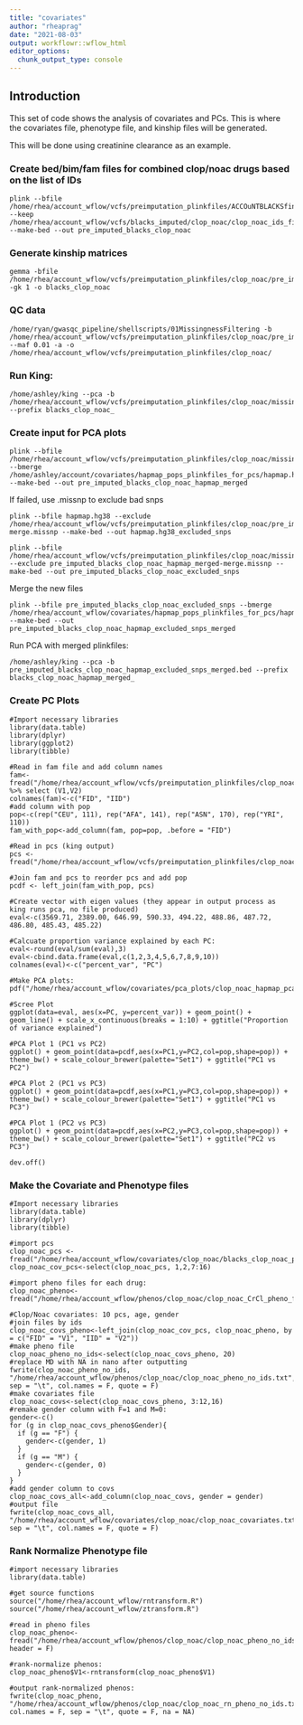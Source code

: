 ```yaml
---
title: "covariates"
author: "rheaprag"
date: "2021-08-03"
output: workflowr::wflow_html
editor_options:
  chunk_output_type: console
---
```


## Introduction

This set of code shows the analysis of covariates and PCs. This is where the covariates file, phenotype file, and kinship files will be generated.

This will be done using creatinine clearance as an example.

### Create bed/bim/fam files for combined clop/noac drugs based on the list of IDs
```{}
plink --bfile /home/rhea/account_wflow/vcfs/preimputation_plinkfiles/ACCOuNTBLACKSfinal_updated --keep /home/rhea/account_wflow/vcfs/blacks_imputed/clop_noac/clop_noac_ids_filt.txt --make-bed --out pre_imputed_blacks_clop_noac
```

### Generate kinship matrices
```{}
gemma -bfile /home/rhea/account_wflow/vcfs/preimputation_plinkfiles/clop_noac/pre_imputed_blacks_clop_noac_excluded_snps -gk 1 -o blacks_clop_noac
```

### QC data
```{}
/home/ryan/gwasqc_pipeline/shellscripts/01MissingnessFiltering -b /home/rhea/account_wflow/vcfs/preimputation_plinkfiles/clop_noac/pre_imputed_blacks_clop_noac --maf 0.01 -a -o /home/rhea/account_wflow/vcfs/preimputation_plinkfiles/clop_noac/
```

### Run King:
```{}
/home/ashley/king --pca -b /home/rhea/account_wflow/vcfs/preimputation_plinkfiles/clop_noac/missingness_hwe_steps/05filtered_HWE.bed --prefix blacks_clop_noac_
```

### Create input for PCA plots
```{}
plink --bfile /home/rhea/account_wflow/vcfs/preimputation_plinkfiles/clop_noac/missingness_hwe_steps/05filtered_HWE --bmerge /home/ashley/account/covariates/hapmap_pops_plinkfiles_for_pcs/hapmap.hg38 --make-bed --out pre_imputed_blacks_clop_noac_hapmap_merged
```

If failed, use .missnp to exclude bad snps
```{}
plink --bfile hapmap.hg38 --exclude /home/rhea/account_wflow/vcfs/preimputation_plinkfiles/clop_noac/pre_imputed_blacks_clop_noac_hapmap_merged-merge.missnp --make-bed --out hapmap.hg38_excluded_snps

plink --bfile /home/rhea/account_wflow/vcfs/preimputation_plinkfiles/clop_noac/missingness_hwe_steps/05filtered_HWE --exclude pre_imputed_blacks_clop_noac_hapmap_merged-merge.missnp --make-bed --out pre_imputed_blacks_clop_noac_excluded_snps
```

Merge the new files
```{}
plink --bfile pre_imputed_blacks_clop_noac_excluded_snps --bmerge /home/rhea/account_wflow/covariates/hapmap_pops_plinkfiles_for_pcs/hapmap.hg38_excluded_snps --make-bed --out pre_imputed_blacks_clop_noac_hapmap_excluded_snps_merged
```

Run PCA with merged plinkfiles:
```{}
/home/ashley/king --pca -b pre_imputed_blacks_clop_noac_hapmap_excluded_snps_merged.bed --prefix blacks_clop_noac_hapmap_merged_
```

### Create PC Plots
```{}
#Import necessary libraries
library(data.table)
library(dplyr)
library(ggplot2)
library(tibble)

#Read in fam file and add column names
fam<-fread("/home/rhea/account_wflow/vcfs/preimputation_plinkfiles/clop_noac/pre_imputed_blacks_clop_noac_hapmap_excluded_snps_merged.fam") %>% select (V1,V2)
colnames(fam)<-c("FID", "IID")
#add column with pop
pop<-c(rep("CEU", 111), rep("AFA", 141), rep("ASN", 170), rep("YRI", 110))
fam_with_pop<-add_column(fam, pop=pop, .before = "FID")

#Read in pcs (king output)
pcs <- fread("/home/rhea/account_wflow/vcfs/preimputation_plinkfiles/clop_noac/blacks_clop_noac_hapmap_merged_pc.txt")

#Join fam and pcs to reorder pcs and add pop 
pcdf <- left_join(fam_with_pop, pcs)

#Create vector with eigen values (they appear in output process as king runs pca, no file produced)
eval<-c(3569.71, 2389.00, 646.99, 590.33, 494.22, 488.86, 487.72, 486.80, 485.43, 485.22)

#Calcuate proportion variance explained by each PC:
eval<-round(eval/sum(eval),3)
eval<-cbind.data.frame(eval,c(1,2,3,4,5,6,7,8,9,10))
colnames(eval)<-c("percent_var", "PC")

#Make PCA plots:
pdf("/home/rhea/account_wflow/covariates/pca_plots/clop_noac_hapmap_pca_plots.png")

#Scree Plot
ggplot(data=eval, aes(x=PC, y=percent_var)) + geom_point() + geom_line() + scale_x_continuous(breaks = 1:10) + ggtitle("Proportion of variance explained")

#PCA Plot 1 (PC1 vs PC2)
ggplot() + geom_point(data=pcdf,aes(x=PC1,y=PC2,col=pop,shape=pop)) + theme_bw() + scale_colour_brewer(palette="Set1") + ggtitle("PC1 vs PC2")

#PCA Plot 2 (PC1 vs PC3)
ggplot() + geom_point(data=pcdf,aes(x=PC1,y=PC3,col=pop,shape=pop)) + theme_bw() + scale_colour_brewer(palette="Set1") + ggtitle("PC1 vs PC3")

#PCA Plot 1 (PC2 vs PC3)
ggplot() + geom_point(data=pcdf,aes(x=PC2,y=PC3,col=pop,shape=pop)) + theme_bw() + scale_colour_brewer(palette="Set1") + ggtitle("PC2 vs PC3")

dev.off() 
```

### Make the Covariate and Phenotype files
```{}
#Import necessary libraries
library(data.table)
library(dplyr)
library(tibble)

#import pcs 
clop_noac_pcs <- fread("/home/rhea/account_wflow/covariates/clop_noac/blacks_clop_noac_pc.txt")
clop_noac_cov_pcs<-select(clop_noac_pcs, 1,2,7:16)

#import pheno files for each drug:
clop_noac_pheno<-fread("/home/rhea/account_wflow/phenos/clop_noac/clop_noac_CrCl_pheno_final.txt")

#Clop/Noac covariates: 10 pcs, age, gender
#join files by ids
clop_noac_covs_pheno<-left_join(clop_noac_cov_pcs, clop_noac_pheno, by = c("FID" = "V1", "IID" = "V2"))
#make pheno file
clop_noac_pheno_no_ids<-select(clop_noac_covs_pheno, 20)
#replace MD with NA in nano after outputting
fwrite(clop_noac_pheno_no_ids, "/home/rhea/account_wflow/phenos/clop_noac/clop_noac_pheno_no_ids.txt", sep = "\t", col.names = F, quote = F)
#make covariates file
clop_noac_covs<-select(clop_noac_covs_pheno, 3:12,16)
#remake gender column with F=1 and M=0:
gender<-c()
for (g in clop_noac_covs_pheno$Gender){
  if (g == "F") {
    gender<-c(gender, 1)
  }
  if (g == "M") {
    gender<-c(gender, 0)
  }
}
#add gender column to covs
clop_noac_covs_all<-add_column(clop_noac_covs, gender = gender)
#output file
fwrite(clop_noac_covs_all, "/home/rhea/account_wflow/covariates/clop_noac/clop_noac_covariates.txt", sep = "\t", col.names = F, quote = F)

```

### Rank Normalize Phenotype file
```{}
#import necessary libraries
library(data.table)

#get source functions
source("/home/rhea/account_wflow/rntransform.R")
source("/home/rhea/account_wflow/ztransform.R")

#read in pheno files
clop_noac_pheno<-fread("/home/rhea/account_wflow/phenos/clop_noac/clop_noac_pheno_no_ids.txt", header = F)

#rank-normalize phenos:
clop_noac_pheno$V1<-rntransform(clop_noac_pheno$V1)

#output rank-normalized phenos:
fwrite(clop_noac_pheno, "/home/rhea/account_wflow/phenos/clop_noac/clop_noac_rn_pheno_no_ids.txt", col.names = F, sep = "\t", quote = F, na = NA)

```
